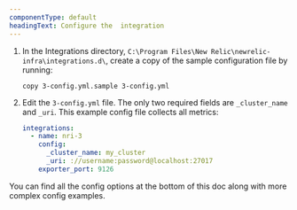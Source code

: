 ```yaml
---
componentType: default
headingText: Configure the  integration
---
```


1. In the Integrations directory, `C:\Program Files\New Relic\newrelic-infra\integrations.d\`, create a copy of the sample configuration file by running:

    ```shell
    copy 3-config.yml.sample 3-config.yml
    ```

2. Edit the `3-config.yml` file. The only two required fields are `_cluster_name` and `_uri`. This example config file collects all metrics:

    ```yml
    integrations:
      - name: nri-3
        config:
          _cluster_name: my_cluster
          _uri: ://username:password@localhost:27017
        exporter_port: 9126
    ```

You can find all the config options at the bottom of this doc along with more complex config examples. 

